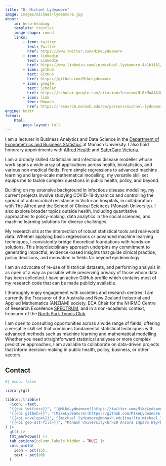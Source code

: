 ```yaml
---
title: "Dr Michael Lydeamore"
image: images/michael-lydeamore.jpg
about:
    id: hero-heading
    template: trestles
    image-shape: round
    links:
        - icon: twitter
          text: Twitter
          href: https://www.twitter.com/MikeLydeamore
        - icon: linkedin
          text: LinkedIn
          href: https://www.linkedin.com/in/michael-lydeamore-4a1b1161/
        - icon: github
          text: GitHub
          href: https://github.com/MikeLydeamore
        - icon: google
          text: Scholar
          href: https://scholar.google.com/citations?user=miNl6rMAAAAJ&hl=en
        - icon: link
          text: Monash
          href: https://research.monash.edu/en/persons/michael-lydeamore
engine: knitr
format:
    html:
        page-layout: full
---
```


::: {#hero-heading}

I am a lecturer in Business Analytics and Data Science in the [Department of Econometrics and Business Statistics](https://www.monash.edu/business/econometrics-and-business-statistics) at Monash University. I also hold honorary appointments with [Alfred Health](https://www.alfredhealth.org.au/) and [SaferCare Victoria](https://www.safercare.vic.gov.au/).

I am a broadly skilled statistician and infectious disease modeller whose work spans a wide array of applications across health, biostatistics, and various non-medical fields. From simple regressions to advanced machine learning and large-scale mathematical modelling, my versatile skill set equips me to tackle complex questions in public health, policy, and beyond.

Building on my extensive background in infectious disease modelling, my current projects involve studying COVID-19 dynamics and controlling the spread of antimicrobial resistance in Victorian hospitals, in collaboration with The Alfred and the School of Clinical Sciences (Monash University). I also explore broader topics outside health, including quantitative approaches to policy-making, data analytics in the social sciences, and machine learning solutions for diverse challenges.

My research sits at the intersection of robust statistical tools and real-world data. Whether applying basic regressions or advanced machine learning techniques, I consistently bridge theoretical foundations with hands-on solutions. This interdisciplinary approach underpins my commitment to generating impactful, evidence-based insights that guide clinical practice, policy decisions, and innovation in fields far beyond epidemiology.

:::

I am an advocate of re-use of historical datasets, and performing analysis in as open of a way as possible while preserving privacy of those whom data has been collected. I have an active GitHub profile which contains most of my research code that can be made publicly available.

I thoroughly enjoy engagement with societies and research centres. I am currently the Treasurer of the Australia and New Zealand Industrial and Applied Mathematics (ANZIAM) society, ECA Chair for the NHRMC Centre of Research Excellence [SPECTRUM](https://www.spectrum.edu.au/), and in a non-academic context, treasurer of the [North Park Tennis Club](https://play.tennis.com.au/NorthParkTennisClub).

I am open to consulting opportunities across a wide range of fields, offering a versatile skill set that combines fundamental statistical techniques with advanced methods such as machine learning and mathematical modelling. Whether you need straightforward statistical analyses or more complex predictive approaches, I am available to collaborate on data-driven projects that inform decision-making in public health, policy, business, or other sectors.

## Contact

```r
#| echo: false

library(gt)

tibble::tribble(
  ~icon, ~text,
  "{{<bi twitter>}}", "[@MikeLydeamore](https://twitter.com/MikeLydeamore)",
  "{{<bi github>}}", "[MikeLydeamore](https://github.com/MikeLydeamore)",
  "{{<bi envelope>}}", "[michael.lydeamore@monash.edu](mailto:michael.lydeamore@monash.edu)",
  "{{<bi geo-alt-fill>}}", "Monash University<br>29 Ancora Imparo Way<br>Building 6, Room 354<br>Clayton, VIC 3800<br>Australia"
) |>
  gt() |>
  fmt_markdown() |>
  tab_options(column_labels.hidden = TRUE) |>
  cols_width(
    icon ~ pct(15),
    text ~ pct(90)
  )

```